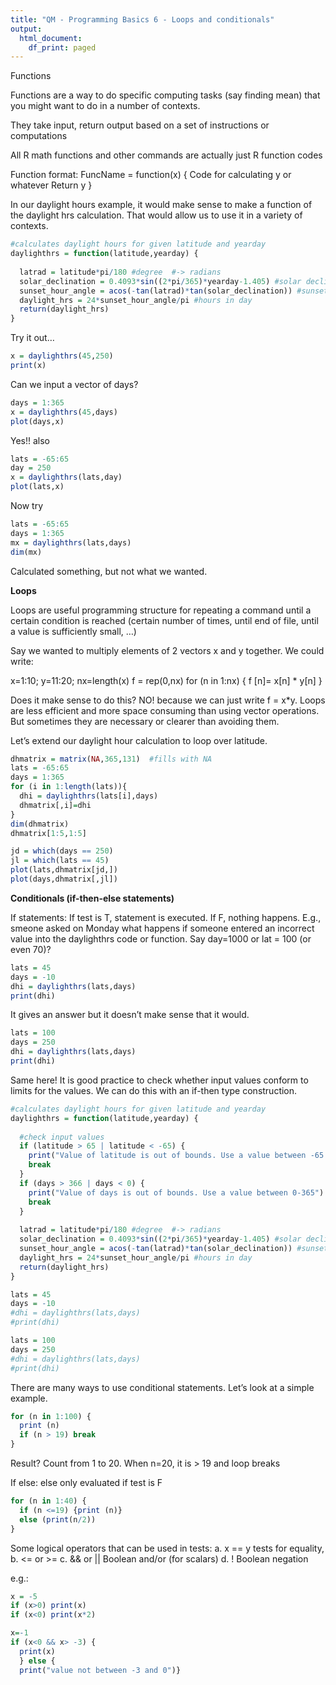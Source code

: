 ```yaml
---
title: "QM - Programming Basics 6 - Loops and conditionals"
output:
  html_document:
    df_print: paged
---
```


Functions

Functions are a way to do specific computing tasks (say finding mean) that you might want to do in a number of contexts. 

They take input, return output based on a set of instructions or computations

All R math functions and other commands are actually just R function codes

Function format:
FuncName = function(x) {
	Code for calculating y or whatever
	Return y
}

In our daylight hours example, it would make sense to make a function of the daylight hrs calculation. That would allow us to use it in a variety of contexts.

```r
#calculates daylight hours for given latitude and yearday
daylighthrs = function(latitude,yearday) {
  
  latrad = latitude*pi/180 #degree  #-> radians
  solar_declination = 0.4093*sin((2*pi/365)*yearday-1.405) #solar declination
  sunset_hour_angle = acos(-tan(latrad)*tan(solar_declination)) #sunset hour angle
  daylight_hrs = 24*sunset_hour_angle/pi #hours in day
  return(daylight_hrs)
}

```
Try it out...

```r
x = daylighthrs(45,250)
print(x)
```
Can we input a vector of days?

```r
days = 1:365
x = daylighthrs(45,days)
plot(days,x)
```
Yes!!
also

```r
lats = -65:65
day = 250
x = daylighthrs(lats,day)
plot(lats,x)
```
Now try

```r
lats = -65:65
days = 1:365
mx = daylighthrs(lats,days)
dim(mx)
```

Calculated something, but not what we wanted.

**Loops**

Loops are useful programming structure for repeating a command until a certain condition is reached (certain number of times, until end of file, until a value is sufficiently small, …)

Say we wanted to multiply elements of 2 vectors x and y together.
We could write:

x=1:10; y=11:20; nx=length(x)
f = rep(0,nx)
for (n in 1:nx) {
	f [n]= x[n] * y[n]
}

Does it make sense to do this? NO! because we can just write f = x*y. Loops are less efficient and more space consuming than using vector operations. But sometimes they are necessary or clearer than avoiding them.

Let's extend our daylight hour calculation to loop over latitude.

```r
dhmatrix = matrix(NA,365,131)  #fills with NA
lats = -65:65
days = 1:365
for (i in 1:length(lats)){
  dhi = daylighthrs(lats[i],days)
  dhmatrix[,i]=dhi
}
dim(dhmatrix)
dhmatrix[1:5,1:5]
```


```r
jd = which(days == 250)
jl = which(lats == 45)
plot(lats,dhmatrix[jd,])
plot(days,dhmatrix[,jl])

```

**Conditionals (if-then-else statements)**

If statements: If test is T, statement is executed. If F, nothing happens. E.g., smeone asked on Monday what happens if someone entered an incorrect value into the daylighthrs code or function. Say day=1000 or lat = 100 (or even 70)?

```r
lats = 45
days = -10
dhi = daylighthrs(lats,days)
print(dhi)
```

It gives an answer but it doesn't make sense that it would. 

```r
lats = 100
days = 250
dhi = daylighthrs(lats,days)
print(dhi)
```

Same here! It is good practice to check whether input values conform to limits for the values. We can do this with an if-then type construction.

```r
#calculates daylight hours for given latitude and yearday
daylighthrs = function(latitude,yearday) {
  
  #check input values
  if (latitude > 65 | latitude < -65) {
    print("Value of latitude is out of bounds. Use a value between -65 and 65")
    break
  }
  if (days > 366 | days < 0) {
    print("Value of days is out of bounds. Use a value between 0-365")
    break
  }
  
  latrad = latitude*pi/180 #degree  #-> radians
  solar_declination = 0.4093*sin((2*pi/365)*yearday-1.405) #solar declination
  sunset_hour_angle = acos(-tan(latrad)*tan(solar_declination)) #sunset hour angle
  daylight_hrs = 24*sunset_hour_angle/pi #hours in day
  return(daylight_hrs)
}

```

```r
lats = 45
days = -10
#dhi = daylighthrs(lats,days)
#print(dhi)
```
```r
lats = 100
days = 250
#dhi = daylighthrs(lats,days)
#print(dhi)
```

There are many ways to use conditional statements. Let's look at a simple example.


```r
for (n in 1:100) {
  print (n)
  if (n > 19) break
}
```


Result? Count from 1 to 20. When n=20, it is > 19 and loop breaks

If else: else only evaluated if test is F

```r
for (n in 1:40) {
  if (n <=19) {print (n)}
  else (print(n/2))  
}
```

Some logical operators that can be used in tests:
a.	 x == y tests for equality, 
b.	<= or >=
c.	&& or || Boolean and/or (for scalars)
d.	 ! Boolean negation

e.g.:
```r
x = -5
if (x>0) print(x)
if (x<0) print(x*2)

```


```r
x=-1
if (x<0 && x> -3) {
  print(x)
  } else {
  print("value not between -3 and 0")}
```

